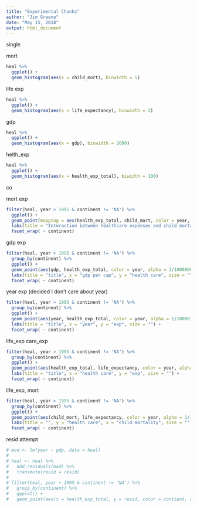 ```yaml
---
title: "Experimental Chunks"
author: "Jim Greene"
date: "May 15, 2018"
output: html_document
---
```


single

mort
```r



heal %>% 
  ggplot() +
  geom_histogram(aes(x = child_mort), binwidth = 5)
```

life exp
```r
heal %>% 
  ggplot() +
  geom_histogram(aes(x = life_expectancy), binwidth = 2)
```

gdp
```r
heal %>% 
  ggplot() +
  geom_histogram(aes(x = gdp), binwidth = 2000)
```

helth_exp
```r
heal %>% 
  ggplot() +
  geom_histogram(aes(x = health_exp_total), biwidth = 100)
```

co

mort exp
```r
filter(heal, year > 1995 & continent != 'NA') %>%
  ggplot() +
  geom_point(mapping = aes(health_exp_total, child_mort, color = year, alpha = 0.001)) +
  labs(title = "Interaction between healthcare expenses and child mortaity", y = "Child Mortality Per 1,000", x = "Health Expenses Per Capita", size = "Country Population in Millions", color = "Year", alpha = "Individual Countries") +
  facet_wrap( ~ continent)
```

gdp exp
```r
filter(heal, year > 1995 & continent != 'NA') %>%
  group_by(continent) %>%
  ggplot() +
  geom_point(aes(gdp, health_exp_total, color = year, alpha = 1/10000000)) +
  labs(title = "title", x = "gdp per cap", y = "health care", size = "") +
  facet_wrap( ~ continent)
```

year exp (decided I don't care about year)
```r
filter(heal, year > 1995 & continent != 'NA') %>%
  group_by(continent) %>%
  ggplot() +
  geom_point(aes(year, health_exp_total, color = year, alpha = 1/10000)) +
  labs(title = "title", x = "year", y = "exp", size = "") +
  facet_wrap( ~ continent)
```

life_exp care_exp
```r
filter(heal, year > 1995 & continent != 'NA') %>%
  group_by(continent) %>%
  ggplot() +
  geom_point(aes(health_exp_total, life_expectancy, color = year, alpha = 1/10000)) +
  labs(title = "title", x = "health care", y = "exp", size = "") +
  facet_wrap( ~ continent)
```

life_exp, mort
```r
filter(heal, year > 1995 & continent != 'NA') %>%
  group_by(continent) %>%
  ggplot() +
  geom_point(aes(child_mort, life_expectancy, color = year, alpha = 1/1000)) +
  labs(title = "", y = "health care", x = "child mortality", size = "") +
  facet_wrap( ~ continent)
```








resid attempt
```r
# mod <- lm(year ~ gdp, data = heal)
# 
# heal <- heal %>% 
#   add_residuals(mod) %>% 
#   transmute(resid = resid)
# 
# filter(heal, year > 1995 & continent != 'NA') %>% 
#   group_by(continent) %>%
#   ggplot() + 
#   geom_point(aes(x = health_exp_total, y = resid, color = contient, alpha = 1/10000))
```




